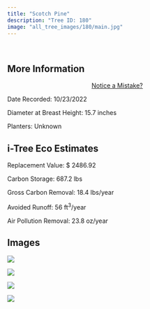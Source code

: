 ```yaml
---
title: "Scotch Pine"
description: "Tree ID: 180"
image: "all_tree_images/180/main.jpg"
---
```


<br>

## **More Information**
::: column-margin
<center><a class="button" href="https://forms.gle/W6f5nwYxrM33hF4f7">Notice a Mistake?</a></center>
:::


Date Recorded:  10/23/2022

Diameter at Breast Height:  15.7  inches

Planters:  Unknown

## **i-Tree Eco Estimates**


 Replacement Value: $ 2486.92

 Carbon Storage:  687.2  lbs

 Gross Carbon Removal:  18.4  lbs/year

 Avoided Runoff:  56  ft<sup>3</sup>/year

 Air Pollution Removal:  23.8  oz/year

## **Images**


 ![](all_tree_images/180/IMG_7015.jpg)

 ![](all_tree_images/180/IMG_7016.jpg)

 ![](all_tree_images/180/IMG_7017.jpg)

 ![](all_tree_images/180/main.jpg)

